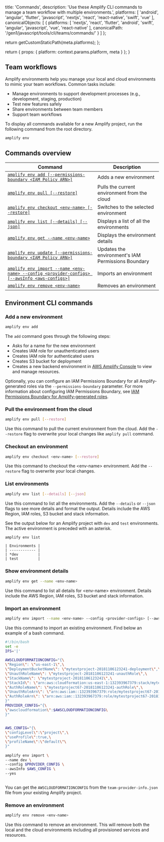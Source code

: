                   
  title: 'Commands',
  description: 'Use these Amplify CLI commands to manage a team workflow with multiple environments.',
  platforms: [
    'android',
    'angular',
    'flutter',
    'javascript',
    'nextjs',
    'react',
    'react-native',
    'swift',
    'vue'
  ],
  canonicalObjects: [
    {
      platforms: [
        'nextjs',
        'react',
        'flutter',
        'android',
        'swift',
        'angular',
        'javascript',
        'vue',
        'react-native'
      ],
      canonicalPath: '/gen1/javascript/tools/cli/teams/commands/'
    }
  ]
};

  return getCustomStaticPath(meta.platforms);
};

  return {
    props: {
      platform: context.params.platform,
      meta
    }
  };
}
          

 
## Team workflows

Amplify environments help you manage your local and cloud environments to mimic your team workflows. Common tasks include:

- Manage environments to support development processes (e.g., development, staging, production)
- Test new features safely
- Share environments between team members
- Support team workflows

To display all commands available for a new Amplify project, run the following command from the root directory.

```bash
amplify env
```

## Commands overview

| Command  | Description  |
|---|---|
| [`amplify env add [--permissions-boundary <IAM Policy ARN>]`](#add-a-new-environment) | Adds a new environment |
| [`amplify env pull [--restore]`](#pull-the-environment-from-the-cloud) | Pulls the current environment from the cloud |
| [`amplify env checkout <env-name> [--restore]`](#checkout-an-environment) | Switches to the selected environment |
| [`amplify env list [--details] [--json]`](#list-environments) | Displays a list of all the environments |
| [`amplify env get --name <env-name>`](#show-environment-details) | Displays the environment details |
| [`amplify env update [--permissions-boundary <IAM Policy ARN>]`](/[platform]/tools/cli/project/permissions-boundary/) | Updates the environment's IAM Permissions Boundary |
| [`amplify env import --name <env-name> --config <provider-configs> [--awsInfo <aws-configs>]`](#import-an-environment) | Imports an environment |
| [`amplify env remove <env-name>`](#remove-an-environment) | Removes an environment |

## Environment CLI commands

### Add a new environment

```bash
amplify env add
```

The `add` command goes through the following steps:

- Asks for a name for the new environment
- Creates IAM role for unauthenticated users
- Creates IAM role for authenticated users
- Creates S3 bucket for deployment
- Creates a new backend environment in [AWS Amplify Console](https://console.aws.amazon.com/amplify) to view and manage resources.

Optionally, you can configure an IAM Permissions Boundary for all Amplify-generated roles via the `--permissions-boundary` parameter. For more information about configuring IAM Permissions Boundary, see [IAM Permissions Boundary for Amplify-generated roles](/[platform]/tools/cli/project/permissions-boundary/).

### Pull the environment from the cloud

```bash
amplify env pull [--restore]
```

Use this command to pull the current environment from the cloud. Add the `--restore` flag to overwrite your local changes like `amplify pull` command.

### Checkout an environment

```bash
amplify env checkout <env-name> [--restore]
```

Use this command to checkout the &lt;env-name&gt; environment. Add the `--restore` flag to overwrite your local changes.

### List environments

```bash
amplify env list [--details] [--json]
```

Use this command to list all the environments. Add the `--details` or `--json` flags to see more details and format the output. Details include the AWS Region, IAM roles, S3 bucket and stack information.

See the output below for an Amplify project with `dev` and `test` environments. The active environment is preceded with an asterisk.

```bash
amplify env list
```

```console
| Environments |
| ------------ |
| *dev         |
| test         |
```

### Show environment details

```bash
amplify env get --name <env-name>
```

Use this command to list all details for &lt;env-name&gt; environment. Details include the AWS Region, IAM roles, S3 bucket and stack information.

### Import an environment

```bash
amplify env import --name <env-name> --config <provider-configs> [--awsInfo <aws-configs>]
```

Use this command to import an existing environment. Find below an example of a bash command.

```bash
#!/bin/bash
set -e
IFS='|'
 
AWSCLOUDFORMATIONCONFIG="{\
\"Region\": \"us-east-1\",\
\"DeploymentBucketName\": \"mytestproject-20181106123241-deployment\",\
\"UnauthRoleName\": \"mytestproject-20181106123241-unauthRole\",\
\"StackName\": \"mytestproject-20181106123241\",\
\"StackId\": \"arn:aws:cloudformation:us-east-1:132393967379:stack/mytestproject67-20181106123241/1c03a3e0-e203-11e8-bea9-500c20ff1436\",\
\"AuthRoleName\": \"mytestproject67-20181106123241-authRole\",\
\"UnauthRoleArn\": \"arn:aws:iam::132393967379:role/mytestproject67-20181106123241-unauthRole\",\
\"AuthRoleArn\": \"arn:aws:iam::132393967379:role/mytestproject67-20181106123241-authRole\"\
}"
PROVIDER_CONFIG="{\
\"awscloudformation\":$AWSCLOUDFORMATIONCONFIG\
}"
 
 
AWS_CONFIG="{\
\"configLevel\":\"project\",\
\"useProfile\":true,\
\"profileName\":\"default\"\
}"
 
amplify env import \
--name dev \
--config $PROVIDER_CONFIG \
--awsInfo $AWS_CONFIG \
--yes
 
```

You can get the `AWSCLOUDFORMATIONCONFIG` from the `team-provider-info.json` file from your existing Amplify project.

### Remove an environment

```bash
amplify env remove <env-name>
```

Use this command to remove an environment. This will remove both the local and the cloud environments including all provisioned services and resources.
